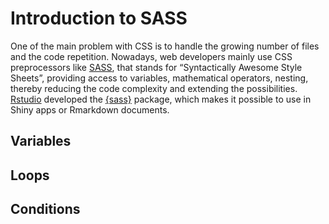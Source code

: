 # Introduction to SASS {#beautify-sass}
One of the main problem with CSS is to handle the growing number of files and the code repetition. Nowadays, web developers mainly use CSS preprocessors like [SASS](https://sass-lang.com/guide), that stands for "Syntactically Awesome Style Sheets ", providing access to variables,  mathematical operators, nesting, thereby reducing the code complexity and extending the possibilities. [Rstudio](https://rstudio.com) developed the [{sass}](https://rstudio.github.io/sass/articles/sass.html) package, which makes it possible to use in Shiny apps or Rmarkdown documents. 


## Variables

## Loops

## Conditions